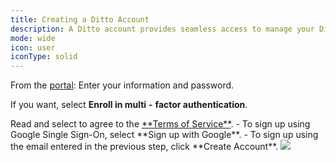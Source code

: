 ```yaml
---
title: Creating a Ditto Account
description: A Ditto account provides seamless access to manage your Ditto tenants and utilize Ditto’s cloud capabilities.
mode: wide
icon: user
iconType: solid
---
```


From the <a href="https://portal.ditto.live/" target="_blank">portal</a>:
<Steps>
  <Step>
Enter your information and password.
  </Step>
  <Step>

If you want, select **Enroll in multi** **-** **factor authentication**.

  </Step>
  <Step>
Read and select to agree to the <a href="https://www.ditto.live/legal/terms-of-service" target="_blank">**Terms of Service**</a>.
  </Step>
  <Step>
- To sign up using Google Single Sign-On, select **Sign up with Google**.
- To sign up using the email entered in the previous step, click **Create Account**.

<Frame>
  <img src="/images/create-ditto-account.png"/>
</Frame>

  </Step>
</Steps>
